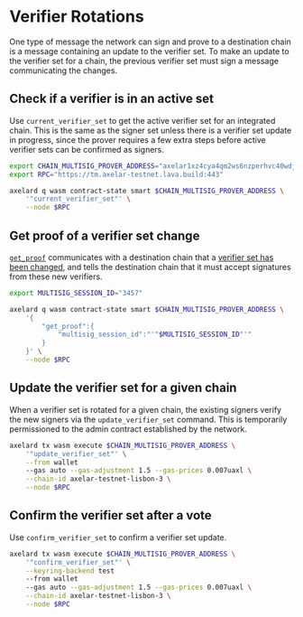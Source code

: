# Verifier Rotations

One type of message the network can sign and prove to a destination chain is a message containing an update to the verifier set. To make an update to the verifier set for a chain, the previous verifier set must sign a message communicating the changes.

## Check if a verifier is in an active set

Use `current_verifier_set` to get the active verifier set for an integrated chain. This is the same as the signer set unless there is a verifier set update in progress, since the prover requires a few extra steps before active verifier sets can be confirmed as signers.

```bash
export CHAIN_MULTISIG_PROVER_ADDRESS="axelar1xz4cya4qm2ws6nzperhvc40wdjcq4872fl6d3j2s4cytyx8j80eqenv87g"
export RPC="https://tm.axelar-testnet.lava.build:443"
```

```bash
axelard q wasm contract-state smart $CHAIN_MULTISIG_PROVER_ADDRESS \
    '"current_verifier_set"' \
    --node $RPC
```

## Get proof of a verifier set change

[`get_proof`](https://github.com/axelarnetwork/axelar-amplifier/blob/f76dc8a775b8bb529cf50147bab9259d1ec7f784/contracts/multisig-prover/src/msg.rs#L81) communicates with a destination chain that a [verifier set has been changed](https://github.com/axelarnetwork/axelar-amplifier/blob/main/doc/src/contracts/multisig_prover.md#update-and-confirm-verifierset-sequence-diagram), and tells the destination chain that it must accept signatures from these new verifiers.

```bash
export MULTISIG_SESSION_ID="3457"
```

```bash
axelard q wasm contract-state smart $CHAIN_MULTISIG_PROVER_ADDRESS \
    '{
        "get_proof":{
            "multisig_session_id":"'"$MULTISIG_SESSION_ID"'"
        }
    }' \
    --node $RPC
```

## Update the verifier set for a given chain

When a verifier set is rotated for a given chain, the existing signers verify the new signers via the `update_verifier_set` command. This is temporarily permissioned to the admin contract established by the network.

```bash
axelard tx wasm execute $CHAIN_MULTISIG_PROVER_ADDRESS \
    '"update_verifier_set"' \
    --from wallet
    --gas auto --gas-adjustment 1.5 --gas-prices 0.007uaxl \
    --chain-id axelar-testnet-lisbon-3 \
    --node $RPC
```

## Confirm the verifier set after a vote

Use `confirm_verifier_set` to confirm a verifier set update.

```bash
axelard tx wasm execute $CHAIN_MULTISIG_PROVER_ADDRESS \
    '"confirm_verifier_set"' \
    --keyring-backend test
    --from wallet
    --gas auto --gas-adjustment 1.5 --gas-prices 0.007uaxl \
    --chain-id axelar-testnet-lisbon-3 \
    --node $RPC
```